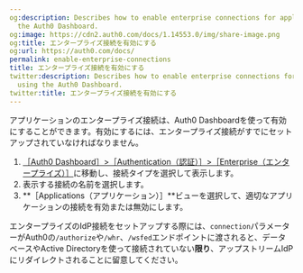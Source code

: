 ```yaml
---
og:description: Describes how to enable enterprise connections for applications using
  the Auth0 Dashboard.
og:image: https://cdn2.auth0.com/docs/1.14553.0/img/share-image.png
og:title: エンタープライズ接続を有効にする
og:url: https://auth0.com/docs/
permalink: enable-enterprise-connections
title: エンタープライズ接続を有効にする
twitter:description: Describes how to enable enterprise connections for applications
  using the Auth0 Dashboard.
twitter:title: エンタープライズ接続を有効にする
---
```


アプリケーションのエンタープライズ接続は、Auth0 Dashboardを使って有効にすることができます。有効にするには、エンタープライズ接続がすでにセットアップされていなければなりません。

1. [［Auth0 Dashboard］>［Authentication（認証）］>［Enterprise（エンタープライズ）］](%24%7Bmanage_url%7D/#/connections/enterprise)に移動し、接続タイプを選択して表示します。
2. 表示する接続の名前を選択します。
3. **［Applications（アプリケーション）］**ビューを選択して、適切なアプリケーションの接続を有効または無効にします。

エンタープライズのIdP接続をセットアップする際には、`connection`パラメーターがAuth0の`/authorize`や`/whr`、`/wsfed`エンドポイントに渡されると、データベースやActive Directoryを使って接続されていない**限り**、アップストリームIdPにリダイレクトされることに留意してください。